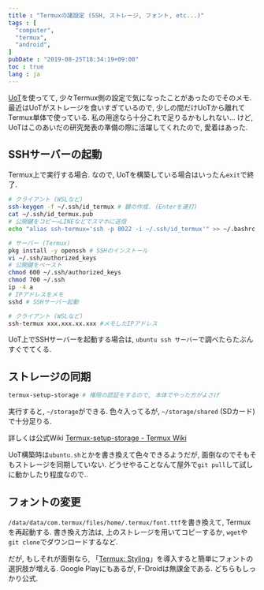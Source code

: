 ```yaml
---
title : "Termuxの諸設定 (SSH, ストレージ, フォント, etc...)"
tags : [
  "computer",
  "termux",
  "android",
]
pubDate : "2019-08-25T18:34:19+09:00"
toc : true
lang : ja
---
```


[UoT](/blog/computer/uot/)を使ってて,
少々Termux側の設定で気になったことがあったのでそのメモ.
最近はUoTがストレージを食いすぎているので, 少しの間だけUoTから離れてTermux単体で使っている.
私の用途なら十分これで足りるかもしれない... けど, UoTはこのあいだの研究発表の準備の際に活躍してくれたので, 愛着はあった.

## SSHサーバーの起動

Termux上で実行する場合. なので, UoTを構築している場合はいったん``exit``で終了.

```bash
# クライアント (WSLなど)
ssh-keygen -f ~/.ssh/id_termux # 鍵の作成. (Enterを連打)
cat ~/.ssh/id_termux.pub
# 公開鍵をコピー→LINEなどでスマホに送信
echo "alias ssh-termux='ssh -p 8022 -i ~/.ssh/id_termux'" >> ~/.bashrc # コマンド短縮ｙ
```

```bash
# サーバー (Termux)
pkg install -y openssh # SSHのインストール
vi ~/.ssh/authorized_keys
# 公開鍵をペースト
chmod 600 ~/.ssh/authorized_keys
chmod 700 ~/.ssh
ip -4 a
# IPアドレスをメモ
sshd # SSHサーバー起動
```

```bash
# クライアント (WSLなど)
ssh-termux xxx.xxx.xx.xxx #メモしたIPアドレス
```

UoT上でSSHサーバーを起動する場合は, ``ubuntu ssh サーバー``で調べたらたぶんすぐでてくる.

## ストレージの同期

```bash
termux-setup-storage # 権限の認証をするので, 本体でやった方がよさげ
```

実行すると, ``~/storage``ができる. 色々入ってるが, ``~/storage/shared`` (SDカード) で十分足りる.

詳しくは公式Wiki [Termux-setup-storage - Termux Wiki](https://wiki.termux.com/wiki/Termux-setup-storage)

UoT構築時は``ubuntu.sh``とかを書き換えて色々できるようだが, 面倒なのでそもそもストレージを同期していない. どうせやることなんて屋外で``git pull``して試しに動かしたり程度なので..

## フォントの変更

``/data/data/com.termux/files/home/.termux/font.ttf``を書き換えて, Termuxを再起動する. 書き換え方法は, 上のストレージを用いてコピーするか, ``wget``や``git clone``でダウンロードするなど.

だが, もしそれが面倒なら, 「[Termux: Styling](https://f-droid.org/packages/com.termux.styling/)」を導入すると簡単にフォントの選択肢が増える. Google Playにもあるが, F-Droidは無課金である. どちらもしっかり公式.
